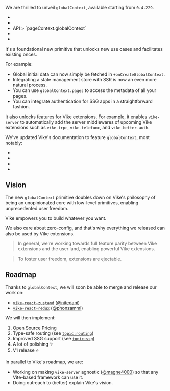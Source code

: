 
We are thrilled to unveil `globalContext`, available starting from `0.4.229`.
- <Link href="/globalContext" />
- <Link href="/getGlobalContext" />
- <Link href="/pageContext#globalContext">API > `pageContext.globalContext`</Link>
- <Link href="/onCreateGlobalContext" />
- <Link href="/onCreatePageContext" />

It's a foundational new primitive that unlocks new use cases and facilitates existing onces.

For example:
 - Global initial data can now <Link href="/data-fetching#global-data">simply be fetched in `+onCreateGlobalContext`</Link>.
 - Integrating a state management store with SSR is now <Link href="/store#manual-integration">an even more natural process</Link>.
 - You can use <Link href="/markdown#with-a-custom-setting-eager">`globalContext.pages` to access the metadata</Link> of all your pages.
 - You can <Link href="/auth#ssg">integrate authentication for SSG apps in a straightforward fashion</Link>.


It also unlocks features for Vike extensions. For example, it enables <Link href="/blog/vike-server">`vike-server`</Link> to automatically add the server middlewares of upcoming <Link href="/extensions">Vike extensions</Link> such as `vike-trpc`, `vike-telefunc`, and `vike-better-auth`.

We've updated Vike's documentation to feature `globalContext`, most notably:
 - <Link href="/data-fetching" />
 - <Link href="/store" />
 - <Link href="/auth" />
 - <Link href="/markdown#metadata" />



## Vision

The new `globalContext` primitive doubles down on Vike's philosophy of being an unopinionated core with low-level primitives, enabling unprecedented user freedom.

<div style={{marginBottom: 30, marginTop: 35}}>
<QuoteTeam>Vike empowers you to build whatever you want.</QuoteTeam>
</div>

We also care about zero-config, and that's why everything we released can also be used by Vike extensions.

> In general, we're working towards full feature parity between Vike extensions and the user land, enabling powerful <Link href="/extensions">Vike extensions</Link>.

> To foster user freedom, extensions are <Link href="/eject">ejectable</Link>.


## Roadmap

Thanks to `globalContext`, we will soon be able to merge and release our work on:
- [`vike-react-zustand`](https://github.com/vikejs/vike-react/pull/171) ([@nitedani](https://github.com/nitedani))
- [`vike-react-redux`](https://github.com/vikejs/vike-react/pull/161) ([@phonzammi](https://github.com/phonzammi))

We will then implement:
1. <Link href="/pricing">Open Source Pricing</Link>
1. Type-safe routing (see [`topic:routing`](https://github.com/vikejs/vike/issues?q=is%3Aissue%20state%3Aopen%20label%3Atopic%3Arouting))
1. Improved SSG support (see [`topic:ssg`](https://github.com/vikejs/vike/issues?q=is%3Aissue%20state%3Aopen%20label%3Atopic%3Assg))
1. A lot of polishing ✨
1. V1 release ⭐

In parallel to Vike's roadmap, we are:
 - Working on <Link href="/blog/vike-server#sharing-with-other-frameworks">making `vike-server` agnostic</Link> ([@magne4000](https://github.com/magne4000)) so that any Vite-based framework can use it.
 - Doing outreach to (better) explain Vike's vision.

